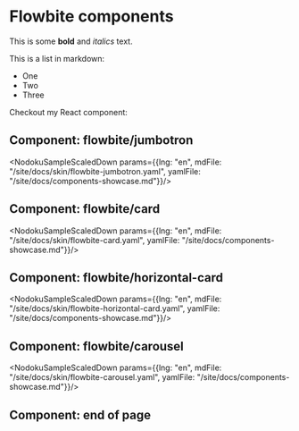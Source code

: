 

# Flowbite components

This is some **bold** and _italics_ text.

This is a list in markdown:

- One
- Two
- Three

Checkout my React component:


## Component: flowbite/jumbotron
<NodokuSampleScaledDown params={{lng: "en", mdFile: "/site/docs/skin/flowbite-jumbotron.yaml", yamlFile: "/site/docs/components-showcase.md"}}/>

## Component: flowbite/card
<NodokuSampleScaledDown params={{lng: "en", mdFile: "/site/docs/skin/flowbite-card.yaml", yamlFile: "/site/docs/components-showcase.md"}}/>

## Component: flowbite/horizontal-card
<NodokuSampleScaledDown params={{lng: "en", mdFile: "/site/docs/skin/flowbite-horizontal-card.yaml", yamlFile: "/site/docs/components-showcase.md"}}/>

## Component: flowbite/carousel
<NodokuSampleScaledDown params={{lng: "en", mdFile: "/site/docs/skin/flowbite-carousel.yaml", yamlFile: "/site/docs/components-showcase.md"}}/>

## Component: end of page

